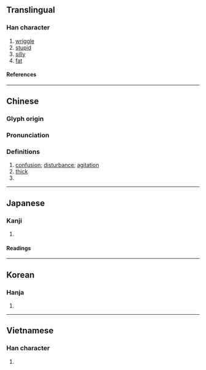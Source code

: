 {{also|蠢}}
{{character info/new}}
==Translingual==

===Han character===
{{Han char|rn=61|rad=心|as=09|sn=13|four=40336|canj=QAP|ids=⿱春心}}

# [[wriggle]]
# [[stupid]]
# [[silly]]
# [[fat]]

====References====
{{Han ref|kx=0392.330|dkj=10864|dj=0728.160|hdz=42320.040|uh=60F7}}

----

==Chinese==
{{zh-forms}}

===Glyph origin===
{{Han etym}}

===Pronunciation===
{{zh-pron
|m=chǔn
|c=ceon2
|mc=y
|oc=y
|cat=v,a
}}

===Definitions===
{{zh-hanzi}}

# [[confusion]]; [[disturbance]]; [[agitation]]
# [[thick]]
# {{zh-alt-form|蠢}}

----

==Japanese==

===Kanji===
{{ja-kanji|grade=|rs=心09}}

# {{defn|lang=ja|sort=心09}}

====Readings====
{{ja-readings
|on=しゅん
|kun=みだれる
}}

----

==Korean==

===Hanja===
{{ko-hanja|준}}

# {{defn|lang=ko|sort=心09}}

----

==Vietnamese==

===Han character===
{{vi-readings|rs=心09|reading=xuẩn}}

# {{defn|lang=vi|sort=心09}}
